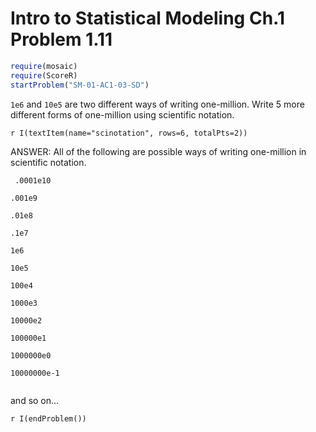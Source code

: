 Intro to Statistical Modeling Ch.1 Problem 1.11
========================================================
```r
require(mosaic)
require(ScoreR)
startProblem("SM-01-AC1-03-SD")
```
<code>1e6</code> and <code>10e5</code> are two different ways of writing one-million.  Write 5 more different forms of one-million using scientific notation.

`r I(textItem(name="scinotation", rows=6, totalPts=2))`

<aside>
ANSWER: All of the following are possible ways of writing one-million in scientific notation.

<code>
.0001e10     
.001e9     
.01e8     
.1e7     
1e6     
10e5     
100e4     
1000e3     
10000e2     
100000e1      
1000000e0     
10000000e-1     
</code>

and so on...

</aside>

`r I(endProblem())`

